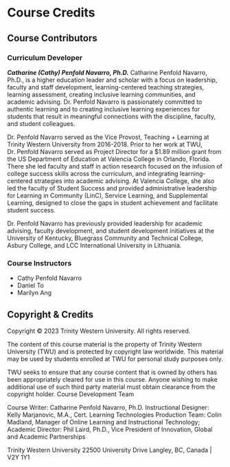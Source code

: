 # Course Credits {-}

## Course Contributors
### Curriculum Developer
***Catharine (Cathy) Penfold Navarro, Ph.D.***
Catharine Penfold Navarro, Ph.D., is a higher education leader and scholar with a focus on leadership, faculty and staff development, learning-centered teaching strategies, learning assessment, creating inclusive learning communities, and academic advising. Dr. Penfold Navarro is passionately committed to authentic learning and to creating inclusive learning experiences for students that result in meaningful connections with the discipline, faculty, and student colleagues.

Dr. Penfold Navarro served as the Vice Provost, Teaching + Learning at Trinity Western University from 2016-2018. Prior to her work at TWU, Dr. Penfold Navarro served as Project Director for a $1.89 million grant from the US Department of Education at Valencia College in Orlando, Florida. There she led faculty and staff in action research focused on the infusion of college success skills across the curriculum, and integrating learning-centered strategies into academic advising. At Valencia College, she also led the faculty of Student Success and provided administrative leadership for Learning in Community (LinC), Service Learning, and Supplemental Learning, designed to close the gaps in student achievement and facilitate student success.

Dr. Penfold Navarro has previously provided leadership for academic advising, faculty development, and student development initiatives at the University of Kentucky, Bluegrass Community and Technical College, Asbury College, and LCC International University in Lithuania.


### Course Instructors
- Cathy Penfold Navarro
- Daniel To
- Marilyn Ang


## Copyright & Credits
Copyright © 2023 Trinity Western University. All rights reserved.

The content of this course material is the property of Trinity Western University (TWU) and is protected by copyright law worldwide. This material may be used by students enrolled at TWU for personal study purposes only.

TWU seeks to ensure that any course content that is owned by others has been appropriately cleared for use in this course. Anyone wishing to make additional use of such third party material must obtain clearance from the copyright holder.
Course Development Team

Course Writer: Catharine Penfold Navarro, Ph.D.
Instructional Designer: Kelly Marjanovic, M.A., Cert. Learning Technologies
Production Team: Colin Madland, Manager of Online Learning and Instructional Technology;
Academic Director: Phil Laird, Ph.D., Vice President of Innovation, Global and Academic Partnerships

Trinity Western University
22500 University Drive
Langley, BC, Canada | V2Y 1Y1

